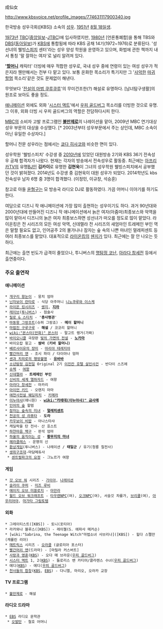 成仙女

http://www.kbsvoice.net/profile_images/774631117900340.jpg

한국방송 성우극회([KBS]) 소속의 [[성우]]. [[1951년]] [[8월 18일]]생.

[[1973년]] [[TBC]]([[중앙일보]]-[[JTBC]])에 입사하였지만, [[1980년]] [언론통폐합]을 통해 TBS와 [[DBS]]([[동아일보]])가 [[KBS]]에 통합됨에 따라 KBS 공채 14기(1972~1976)로 분류된다. '성선녀의 웰빙[[스피치]] 센터'라는 성우 양성 학원을 운영하고 있으며, 화법에 관한 책까지 내서 통칭 '말 잘하는 여자'로 널리 알려져 있다.

''''[[할머니]]''' 캐릭터' 더빙에 매우 적합한 성우로, 국내 성우 중에 연령이 있는 여성 성우가 적은지라 웬만해서는 전부 다 맡고 있다. 보통 온화한 목소리가 특기지만 그 '[[사악]]한 [[마귀할멈]] 목소리'같은 것도 문제없이 해낸다.

무엇보다 '[[전설의 마법 쿠루쿠루]]'의 무미건조한(?) 해설로 유명하다. [남녀탐구생활]의 원조로 보아도 좋을 정도.

[[애니메이션]] 외에도 외화 '[[시스터 액트]]'에서 [[우피 골드버그]] 목소리를 더빙한 것으로 유명. 그 이후, 외화 더빙 시 우피 골드버그의 역할은 전담하다시피 한다.

[[MBC]]의 소비자 고발 프로그램인 '''[[불만제로]]'''의 나레이션을 맡아, 2009년 MBC 연기대상 성우 부문의 대상을 수상했다. [* 2003년부터 성우부문에서 주는 상인데, MBC 소속이 아닌 유일한 수상자다.]

할머니 전문 성우라는 점에서는 [[쿄다 히사코]]와 비슷한 면이 있다.

성우학원 '웰빙스피치' 수강생 중 [[2010년]]에 있었던 대원방송 2기와 KBS 36기 전속성우 공채 합격자가 나왔다. 현재는 각자의 방송에서 전속성우로 활동중. 최근에는 [[아프리카TV]]의 유명[[BJ]]인 '''김카이'''로 유명한 '''김현욱'''이 그녀의 성우학원 웰빙스피치에서 공부했던 것이 밝혀졌다. 
2014년도 수강생 중 김현욱이 대원 성우가 되었다.
2014학년도 kbs 전속성우 남자 6명 중 3명이 합격했다. (이정민, 이규창, 석승훈)

참고로 아들 [[윤형구]]는 모 방송국 라디오 DJ로 활동하였다. 가끔 어머니 이야기를 하기도 한다.

여담으로 디즈니 작 애니메이션에 가장 많이 출현하는 성우이기도 하다. 과거 90년대와 2000년대에 만들어진 디즈니 작 애니메이션에서 늙은 여자(아줌마)최종보스와 악역을 많이 맡아서 디즈니의 늙은 여자 최종보스하면 성선녀가 떠오를 정도로 많이 맡았다. 라이온킹은 전 시리즈의 모든 여성 악역, 신데렐라 전 시리즈의 새엄마인 트레메인 부인 역은 말할 필요도 없고, 인어공주 2의 몰가나나 잠자는 숲 속의 나쁜 마녀인 멀레피센트 등 여러 최종보스를 맡았다. 대표적으로 [[라이온킹]]의 [[쉔지]]가 있다. 최근에는 잘 안 나오는 듯하다.

최근에는 출연 빈도가 급격이 줄었으나,  투니버스의 [[명탐정 코난]], [[아라다 창세전]] 등에서 출연중이다.

=== 주요 출연작 ===
==== 애니메이션 ====
 * [[개구리 왕눈이]] - 뭉치 엄마
 * [[닌자보이 란타로]] - 식당 아주머니 [[니노쿠루와 이스케]]
 * [[라이온 킹]]시리즈 - [[쉔지]], '''[[지라]]'''
 * [[레이브(만화)|레이브]]([[투니버스]]) - 점술사
 * [[릴로 & 스티치]] - ''''총사령관''''
 * [[마동왕 그랑조트]](슈퍼 그랑죠) - '''메이 할머니'''
 * [[마법진 구루구루]] - '''해설''' / 코코리 할머니
 * [[wiki:"몬스터(만화)" 몬스터]] - 말고트 랭거(가짜)
 * [[바이오니클]] 극장판 [[빛의 가면의 전설]] - '''[[노카마]]'''
 * 바이오캅 윙고 - '''쌈바 (키바 할머니)'''
 * [[베르사이유의 장미]] - [[마리아 테레지아]]
 * [[빨간머리 앤]] - 조시 파이 / 다이아나 엄마
 * [[센과 치히로의 행방불명]] - '''[[유바바]]'''
 * [[소년탐정 김전일]] Original 2기 [[이진칸 호텔 살인사건]] - 반다이 스즈에
 * [[슈렉]] - [[여왕]]
 * [[신데렐라]] - '''트레메인 부인'''
 * [[신비의 세계 엘하자드]] - 여왕
 * [[아라다 창세전]] - 마카리
 * [[아이언 키드]] - 오랜지 마마
 * [[애천사전설 웨딩피치]] - [[키메라]]
 * [[이누야샤]](애니원) - '''[[wiki:"카에데(이누야샤)" 금사매]]'''
 * [[인어의 숲]] 할멈
 * [[잠자는 숲속의 미녀]] - '''[[멀레피센트]]'''
 * [[천공의 성 라퓨타]] - '''도라'''
 * [[카우보이 비밥]] - 아나스타샤
 * 캐딜락을 탄 전사- 산 호스트
 * [[하얀마음 백구]] - 판석 엄마 
 * [[하울의 움직이는 성]] - '''[[황무지의 마녀]]'''
 * [[헤라클레스]] - 운명의 신
 * [[환상게임]](투니버스) - 나레이션 / '''태일군''' / 유기(청룡 칠전사)
 * [[생쥐구조대]]-마담메듀사
  * [[센트럴파크의 요정]] - 그노르가 여왕

==== 게임 ====
 * [[갓 오브 워]] 시리즈 - [[가이아]], [[나레이션]]
 * [[슬라이 쿠퍼]] - [[미즈 루비]]
 * [[에이지 오브 미쏠로지]] - [[아만라]]
 * [[월드 오브 워크래프트]] - [[타우렌]]NPC(여), [[오크]]NPC(여), 서슬깃 차를가, [[브리쿨]](여), [[아우리아야]], [[마가타 그림토템]]

==== 외화 ====
 * 그레이티스트([KBS]) - 토니(포티아)
 * 라카와나 블루스([KBS]) - 레이첼(S. 에파사 메커슨)
 * [wiki:"Sabrina, the Teenage Witch"마법소녀 사브리나]([KBS]) - 힐다 스펠만(캐롤린 리아)
 * [[매트릭스]] 시리즈 - [[오라클]] (글로리아 포스터)
 * [[빨간머리 앤]](드라마) - [마릴라 커스버트]
 * [[사랑과 영혼]]([[KBS]]) - 오다 매 브라운([[우피 골드버그]])
 * [[시스터 액트]] 1, 2([[KBS]]) - 들로리스 밴 카티어/클라렌스 수녀([[우피 골드버그]])
 * 에디([[KBS]]) - 에디([[우피 골드버그]])
 * [[천사들의 합창]]([[KBS]], [[EBS]]) - 다니엘, 마리오, 오라카 교장

==== TV 프로그램 ====
 * [[불만제로]] - 해설

==== 라디오 드라마 ====
 * [[EBS]] 라디오 문학관
  * [[오발탄]] - 철호 어머니
